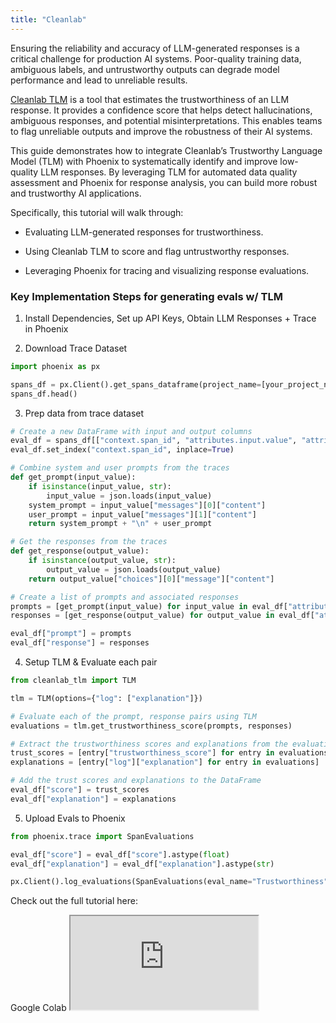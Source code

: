 ```yaml
---
title: "Cleanlab"
---
```


Ensuring the reliability and accuracy of LLM-generated responses is a critical challenge for production AI systems. Poor-quality training data, ambiguous labels, and untrustworthy outputs can degrade model performance and lead to unreliable results.

[Cleanlab TLM](https://cleanlab.ai/tlm/) is a tool that estimates the trustworthiness of an LLM response. It provides a confidence score that helps detect hallucinations, ambiguous responses, and potential misinterpretations. This enables teams to flag unreliable outputs and improve the robustness of their AI systems.

This guide demonstrates how to integrate Cleanlab’s Trustworthy Language Model (TLM) with Phoenix to systematically identify and improve low-quality LLM responses. By leveraging TLM for automated data quality assessment and Phoenix for response analysis, you can build more robust and trustworthy AI applications.

Specifically, this tutorial will walk through:

* Evaluating LLM-generated responses for trustworthiness.

* Using Cleanlab TLM to score and flag untrustworthy responses.

* Leveraging Phoenix for tracing and visualizing response evaluations.

### Key Implementation Steps for generating evals w/ TLM

1. Install Dependencies, Set up API Keys, Obtain LLM Responses + Trace in Phoenix

2. Download Trace Dataset

```python
import phoenix as px

spans_df = px.Client().get_spans_dataframe(project_name=[your_project_name])
spans_df.head()
```

3. Prep data from trace dataset

```python
# Create a new DataFrame with input and output columns
eval_df = spans_df[["context.span_id", "attributes.input.value", "attributes.output.value"]].copy()
eval_df.set_index("context.span_id", inplace=True)

# Combine system and user prompts from the traces
def get_prompt(input_value):
    if isinstance(input_value, str):
        input_value = json.loads(input_value)
    system_prompt = input_value["messages"][0]["content"]
    user_prompt = input_value["messages"][1]["content"]
    return system_prompt + "\n" + user_prompt

# Get the responses from the traces
def get_response(output_value):
    if isinstance(output_value, str):
        output_value = json.loads(output_value)
    return output_value["choices"][0]["message"]["content"]

# Create a list of prompts and associated responses
prompts = [get_prompt(input_value) for input_value in eval_df["attributes.input.value"]]
responses = [get_response(output_value) for output_value in eval_df["attributes.output.value"]]

eval_df["prompt"] = prompts
eval_df["response"] = responses
```

4. Setup TLM & Evaluate each pair

```python
from cleanlab_tlm import TLM

tlm = TLM(options={"log": ["explanation"]})

# Evaluate each of the prompt, response pairs using TLM
evaluations = tlm.get_trustworthiness_score(prompts, responses)

# Extract the trustworthiness scores and explanations from the evaluations
trust_scores = [entry["trustworthiness_score"] for entry in evaluations]
explanations = [entry["log"]["explanation"] for entry in evaluations]

# Add the trust scores and explanations to the DataFrame
eval_df["score"] = trust_scores
eval_df["explanation"] = explanations
```

5. Upload Evals to Phoenix

```python
from phoenix.trace import SpanEvaluations

eval_df["score"] = eval_df["score"].astype(float)
eval_df["explanation"] = eval_df["explanation"].astype(str)

px.Client().log_evaluations(SpanEvaluations(eval_name="Trustworthiness", dataframe=eval_df))
```

Check out the full tutorial here:

<Card horizontal icon="https://storage.googleapis.com/arize-phoenix-assets/assets/images/phoenix-docs-images/gc.ico" href="https://colab.research.google.com/github/Arize-ai/phoenix/blob/main/tutorials/integrations/evaluating_traces_cleanlabTLM.ipynb" >
  Google Colab
</Card>

<Frame>
    <iframe src="https://cdn.iframe.ly/OZSLW7W" width={1000} height={400} allowFullScreen></iframe>
</Frame>